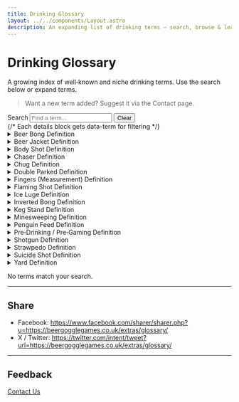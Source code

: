 ```yaml
---
title: Drinking Glossary
layout: ../../components/Layout.astro
description: An expanding list of drinking terms – search, browse & learn.
---
```


# Drinking Glossary

A growing index of well‑known and niche drinking terms. Use the search below or expand terms.

> Want a new term added? Suggest it via the Contact page.

<div class="my-8 flex flex-col gap-4 md:flex-row md:items-end md:justify-between">
  <div class="flex flex-col gap-2">
    <label class="text-xs uppercase tracking-wide text-muted font-medium">
      Search
      <input
        id="glossary-search"
        type="search"
        placeholder="Find a term..."
        class="mt-1 w-72 max-w-[80vw] rounded border border-fg/25 bg-fg/5 px-3 py-2 text-sm focus:border-neon outline-none"
        autocomplete="off"
      />
    </label>
    <button id="glossary-clear" class="hidden self-start text-[11px] underline underline-offset-4 hover:text-neon">Clear</button>
  </div>
</div>

<section id="glossary-terms" class="space-y-3">
  {/* Each details block gets data-term for filtering */}
  <details class="group rounded border border-fg/15 p-4 open:border-neon transition-colors"
    data-term="beer bong">
    <summary class="cursor-pointer font-semibold flex items-center justify-between gap-4">
      <span>Beer Bong</span>
      <span class="text-xs text-muted group-open:text-neon">Definition</span>
    </summary>
    <p class="mt-3 text-sm leading-relaxed text-muted">
      A funnel with a long tube used to rapidly consume whatever is poured in.
    </p>
  </details>

  <details class="group rounded border border-fg/15 p-4 open:border-neon transition-colors"
    data-term="beer jacket">
    <summary class="cursor-pointer font-semibold flex justify-between items-center gap-4">
      <span>Beer Jacket</span>
      <span class="text-xs text-muted group-open:text-neon">Definition</span>
    </summary>
    <p class="mt-3 text-sm text-muted leading-relaxed">
      The “invisible coat” of warmth when you stop feeling the cold after drinking a lot.
    </p>
  </details>

  <details class="group rounded border border-fg/15 p-4 open:border-neon" data-term="body shot">
    <summary class="cursor-pointer font-semibold flex justify-between items-center gap-4">
      <span>Body Shot</span>
      <span class="text-xs text-muted group-open:text-neon">Definition</span>
    </summary>
    <p class="mt-3 text-sm text-muted leading-relaxed">
      Shot with salt on a body part & lime in a partner’s mouth: lick salt, drink, bite lime.
    </p>
  </details>

  <details class="group rounded border border-fg/15 p-4 open:border-neon" data-term="chaser">
    <summary class="cursor-pointer font-semibold flex justify-between items-center gap-4">
      <span>Chaser</span>
      <span class="text-xs text-muted group-open:text-neon">Definition</span>
    </summary>
    <p class="mt-3 text-sm text-muted">
      Softer drink taken immediately after a harsh shot.
    </p>
  </details>

  <details class="group rounded border border-fg/15 p-4 open:border-neon" data-term="chug">
    <summary class="cursor-pointer font-semibold flex justify-between items-center gap-4">
      <span>Chug</span>
      <span class="text-xs text-muted group-open:text-neon">Definition</span>
    </summary>
    <p class="mt-3 text-sm text-muted">
      To drink rapidly without pause; often spectators chant the word.
    </p>
  </details>

  <details class="group rounded border border-fg/15 p-4 open:border-neon" data-term="double parked">
    <summary class="cursor-pointer font-semibold flex justify-between items-center gap-4">
      <span>Double Parked</span>
      <span class="text-xs text-muted group-open:text-neon">Definition</span>
    </summary>
    <p class="mt-3 text-sm text-muted">
      Holding or drinking two separate drinks simultaneously.
    </p>
  </details>

  <details class="group rounded border border-fg/15 p-4 open:border-neon" data-term="fingers measurement">
    <summary class="cursor-pointer font-semibold flex justify-between items-center gap-4">
      <span>Fingers (Measurement)</span>
      <span class="text-xs text-muted group-open:text-neon">Definition</span>
    </summary>
    <p class="mt-3 text-sm text-muted">
      Measuring spirits by horizontal finger widths stacked at the base of a glass.
    </p>
  </details>

  <details class="group rounded border border-fg/15 p-4 open:border-neon" data-term="flaming shot">
    <summary class="cursor-pointer font-semibold flex justify-between items-center gap-4">
      <span>Flaming Shot</span>
      <span class="text-xs text-muted group-open:text-neon">Definition</span>
    </summary>
    <p class="mt-3 text-sm text-muted">
      High‑proof shot ignited then consumed (risky; not advised).
    </p>
  </details>

  <details class="group rounded border border-fg/15 p-4 open:border-neon" data-term="ice luge">
    <summary class="cursor-pointer font-semibold flex justify-between items-center gap-4">
      <span>Ice Luge</span>
      <span class="text-xs text-muted group-open:text-neon">Definition</span>
    </summary>
    <p class="mt-3 text-sm text-muted">
      Alcohol poured down a carved ice channel into someone’s mouth at the end.
    </p>
  </details>

  <details class="group rounded border border-fg/15 p-4 open:border-neon" data-term="inverted bong">
    <summary class="cursor-pointer font-semibold flex justify-between items-center gap-4">
      <span>Inverted Bong</span>
      <span class="text-xs text-muted group-open:text-neon">Definition</span>
    </summary>
    <p class="mt-3 text-sm text-muted">
      Beer bong consumed while the drinker is upside down.
    </p>
  </details>

  <details class="group rounded border border-fg/15 p-4 open:border-neon" data-term="keg stand">
    <summary class="cursor-pointer font-semibold flex justify-between items-center gap-4">
      <span>Keg Stand</span>
      <span class="text-xs text-muted group-open:text-neon">Definition</span>
    </summary>
    <p class="mt-3 text-sm text-muted">
      Being held upside down on a keg while drinking from the tap until signalling stop.
    </p>
  </details>

  <details class="group rounded border border-fg/15 p-4 open:border-neon" data-term="minesweeping">
    <summary class="cursor-pointer font-semibold flex justify-between items-center gap-4">
      <span>Minesweeping</span>
      <span class="text-xs text-muted group-open:text-neon">Definition</span>
    </summary>
    <p class="mt-3 text-sm text-muted">
      Taking an unattended (often unfinished) drink and claiming it.
    </p>
  </details>

  <details class="group rounded border border-fg/15 p-4 open:border-neon" data-term="penguin feed">
    <summary class="cursor-pointer font-semibold flex justify-between items-center gap-4">
      <span>Penguin Feed</span>
      <span class="text-xs text-muted group-open:text-neon">Definition</span>
    </summary>
    <p class="mt-3 text-sm text-muted">
      Pouring alcohol from one mouth to another, sometimes discarding the cup entirely.
    </p>
  </details>

  <details class="group rounded border border-fg/15 p-4 open:border-neon" data-term="pre-drinking pre-gaming">
    <summary class="cursor-pointer font-semibold flex justify-between items-center gap-4">
      <span>Pre‑Drinking / Pre‑Gaming</span>
      <span class="text-xs text-muted group-open:text-neon">Definition</span>
    </summary>
    <p class="mt-3 text-sm text-muted">
      Drinking before going out to accelerate reaching a buzz and save time/money.
    </p>
  </details>

  <details class="group rounded border border-fg/15 p-4 open:border-neon" data-term="shotgun">
    <summary class="cursor-pointer font-semibold flex justify-between items-center gap-4">
      <span>Shotgun</span>
      <span class="text-xs text-muted group-open:text-neon">Definition</span>
    </summary>
    <p class="mt-3 text-sm text-muted">
      Pierce lower side of can, mouth over hole, open top tab and chug quickly.
    </p>
  </details>

  <details class="group rounded border border-fg/15 p-4 open:border-neon" data-term="strawpedo">
    <summary class="cursor-pointer font-semibold flex justify-between items-center gap-4">
      <span>Strawpedo</span>
      <span class="text-xs text-muted group-open:text-neon">Definition</span>
    </summary>
    <p class="mt-3 text-sm text-muted">
      Chugging a bottle with a straw to let air replace liquid, speeding flow.
    </p>
  </details>

  <details class="group rounded border border-fg/15 p-4 open:border-neon" data-term="suicide shot">
    <summary class="cursor-pointer font-semibold flex justify-between items-center gap-4">
      <span>Suicide Shot</span>
      <span class="text-xs text-muted group-open:text-neon">Definition</span>
    </summary>
    <p class="mt-3 text-sm text-muted">
      Snort salt, lime in eye, then shot. Extremely unsafe; not advised.
    </p>
  </details>

  <details class="group rounded border border-fg/15 p-4 open:border-neon" data-term="yard glass">
    <summary class="cursor-pointer font-semibold flex justify-between items-center gap-4">
      <span>Yard</span>
      <span class="text-xs text-muted group-open:text-neon">Definition</span>
    </summary>
    <p class="mt-3 text-sm text-muted">
      Yard‑long glass (bulb base) holding roughly 2–3 pints.
    </p>
  </details>
</section>

<p id="glossary-empty" class="hidden italic text-muted mt-8">No terms match your search.</p>

---

## Share
- Facebook: https://www.facebook.com/sharer/sharer.php?u=https://beergogglegames.co.uk/extras/glossary/
- X / Twitter: https://twitter.com/intent/tweet?url=https://beergogglegames.co.uk/extras/glossary/

---

## Feedback
[Contact Us](/contact/)

<script is:inline>
  (() => {
    const input = document.getElementById('glossary-search');
    const clear = document.getElementById('glossary-clear');
    const empty = document.getElementById('glossary-empty');
    const blocks = Array.from(document.querySelectorAll('#glossary-terms details'));
    if (!input) return;

    function apply() {
      const q = input.value.trim().toLowerCase();
      let visible = 0;
      blocks.forEach(d => {
        const term = d.getAttribute('data-term') || '';
        const match = !q || term.includes(q);
        d.classList.toggle('hidden', !match);
        if (match) visible++;
      });
      empty.classList.toggle('hidden', visible !== 0);
      clear.classList.toggle('hidden', q.length === 0);
    }

    input.addEventListener('input', apply);
    clear.addEventListener('click', () => { input.value=''; apply(); input.focus(); });
  })();
</script>

